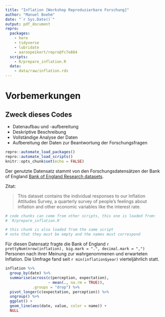 ```yaml
---
title: "Inflation [Workshop Reproduzierbare Forschung]"
author: "Manuel Boehm"
date: "`r Sys.Date()`"
output: pdf_document
repro:
  packages:
    - here
    - tidyverse
    - lubridate
    - aaronpeikert/repro@fc7e884
  scripts:
    - R/prepare_inflation.R
  data:
    - data/raw/inflation.rds
---
```


# Vorbemerkungen

## **Zweck dieses Codes**

-   Datenaufbau und -aufbereitung
-   Deskriptive Beschreibung
-   Vollständige Analyse der Daten
-   Aufbereitung der Daten zur Beantwortung der Forschungsfragen

```r
repro::automate_load_packages()
repro::automate_load_scripts()
knitr::opts_chunk$set(echo = FALSE)
```

Der genutzte Datensatz stammt von den Forschungsdatensätzen der Bank of England [Bank of England Research datasets](https://www.bankofengland.co.uk/statistics/research-datasets).

Zitat:

> This dataset contains the individual responses to our Inflation Attitudes Survey, a quarterly survey of people's feelings about inflation and other economic variables like the interest rate.

```r
# code chunks can come from other scripts, this one is loaded from:
# `R/prepare_inflation.R`
```

```r
# this chunk is also loaded from the same script
# note that they must be empty and the names must correspond
```

Für diesen Datensatz fragte die Bank of England `r prettyNum(nrow(inflation), big.mark = ".", decimal.mark = ",")` Personen nach ihrer Meinung zur wahrgenommenen und erwarteten Inflation. Die Umfrage fand seit `r min(inflation$year)` vierteljährlich statt.

```r
inflation %>% 
  group_by(date) %>% 
  summarise(across(c(perception, expectation),
                   ~ mean(., na.rm = TRUE)),
            .groups = "drop") %>% 
  pivot_longer(c(expectation, perception)) %>% 
  ungroup() %>% 
  ggplot() +
  geom_line(aes(date, value, color = name)) +
  NULL
```
